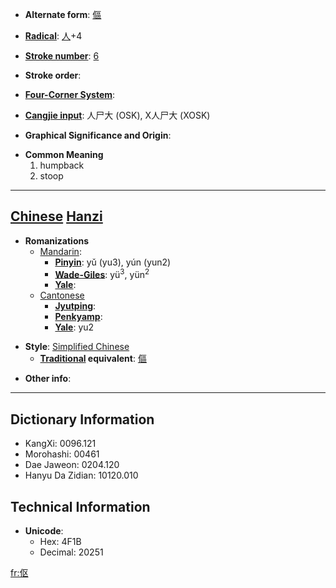 * '''Alternate form''': [[傴]]

* '''[[Wiktionary:Chinese radical index| Radical]]''': [[Wiktionary:Chinese radical index 人|人]]+4

* '''[[Wiktionary:Chinese total strokes index|Stroke number]]''': [[Wiktionary:Chinese total strokes index 6|6]]

* '''Stroke order''': 

* '''[[Wiktionary:Chinese four corner index|Four-Corner System]]''': 

* '''[[Wiktionary:Chinese Cangjie index|Cangjie input]]''': 人尸大 (OSK), X人尸大 (XOSK)

* '''Graphical Significance and Origin''': 

* '''Common Meaning'''
*#humpback
*# stoop


----

== [[Chinese]] [[Hanzi]] ==

* '''Romanizations'''
** [[Mandarin]]:
*** '''[[Pinyin]]''': yǔ (yu3), yún (yun2)
*** '''[[Wade-Giles]]''': yü<sup>3</sup>, yün<sup>2</sup>
*** '''[[Yale]]''': 
**[[Cantonese]]
***'''[[Jyutping]]''':
***'''[[Penkyamp]]''': 
***'''[[Yale]]''': yu2

* '''Style''': [[Simplified Chinese]] 
** '''[[Traditional Chinese|Traditional]] equivalent''': [[傴]]

* '''Other info''': 

----

== Dictionary Information ==

* KangXi: 0096.121
* Morohashi: 00461
* Dae Jaweon: 0204.120
* Hanyu Da Zidian: 10120.010

== Technical Information ==

* '''Unicode''':
** Hex: 4F1B
** Decimal: 20251

[[fr:伛]]